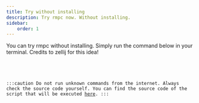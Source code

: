 ```yaml
---
title: Try without installing
description: Try rmpc now. Without installing.
sidebar:
    order: 1
---
```




You can try rmpc without installing. Simply run the command below in your terminal.
Credits to zellij for this idea!

<div style={{}}>
    <Code code={cmd} lang="bash" frame="none" showLineNumbers={false} />
</div>

:::caution
Do not run unknown commands from the internet. Always check the source code yourself.
You can find the source code of the script that will be executed <a href={url} >here</a>.
:::
